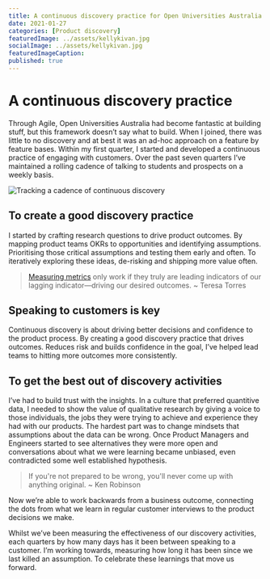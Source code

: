 ```yaml
---
title: A continuous discovery practice for Open Universities Australia
date: 2021-01-27
categories: [Product discovery]
featuredImage: ../assets/kellykivan.jpg
socialImage: ../assets/kellykivan.jpg
featuredImageCaption: 
published: true
---
```



# A continuous discovery practice 
Through Agile, Open Universities Australia had become fantastic at building stuff, but this framework doesn’t say what to build. When I joined, there was little to no discovery and at best it was an ad-hoc approach on a feature by feature bases.  Within my first quarter, I started and developed a continuous practice of engaging with customers. Over the past seven quarters I’ve maintained a rolling cadence of talking to students and prospects on a weekly basis.
 
![Tracking a cadence of continuous discovery ](../assets/continuous-interviews.webp)

## To create a good discovery practice 
I started by crafting research questions to drive product outcomes. By mapping product teams OKRs to opportunities and identifying assumptions. Prioritising those critical assumptions and testing them early and often. To iteratively exploring these ideas, de-risking and shipping more value often.

> [Measuring metrics](https://www.producttalk.org/2020/06/measure-discovery/ "Measuring metrics") only work if they truly are leading indicators of our lagging indicator—driving our desired outcomes. 
~ Teresa Torres

## Speaking to customers is key
Continuous discovery is about driving better decisions and confidence to the product process. By creating a good discovery practice that drives outcomes. Reduces risk and builds confidence in the goal, I’ve helped lead teams to hitting more outcomes more consistently. 

## To get the best out of discovery activities 
I’ve had to build trust with the insights. In a culture that preferred quantitive data, I needed to show the value of qualitative research by giving a voice to those individuals, the jobs they were trying to achieve and experience they had with our products.
The hardest part was to change mindsets that assumptions about the data can be wrong. Once Product Managers and Engineers started to see alternatives they were more open and conversations about what we were learning became unbiased, even contradicted some well established hypothesis.

> If you're not prepared to be wrong, you'll never come up with anything original.
~ Ken Robinson 

Now we’re able to work backwards from a business outcome, connecting the dots from what we learn in regular customer interviews to the product decisions we make. 

Whilst we’ve been measuring the effectiveness of our discovery activities, each quarters by how many days has it been between speaking to a customer. I’m working towards, measuring how long it has been since we last killed an assumption. To celebrate these learnings that move us forward. 
<Form />
